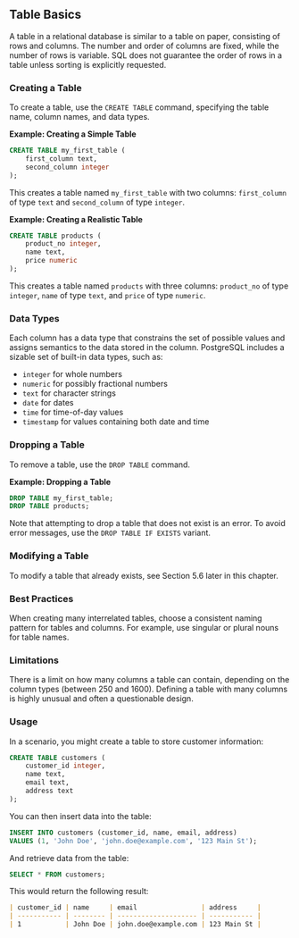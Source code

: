 ## Table Basics

A table in a relational database is similar to a table on paper, consisting of rows and columns. The number and order of columns are fixed, while the number of rows is variable. SQL does not guarantee the order of rows in a table unless sorting is explicitly requested.

### Creating a Table

To create a table, use the `CREATE TABLE` command, specifying the table name, column names, and data types.

**Example: Creating a Simple Table**

```sql
CREATE TABLE my_first_table (
    first_column text,
    second_column integer
);
```

This creates a table named `my_first_table` with two columns: `first_column` of type `text` and `second_column` of type `integer`.

**Example: Creating a Realistic Table**

```sql
CREATE TABLE products (
    product_no integer,
    name text,
    price numeric
);
```

This creates a table named `products` with three columns: `product_no` of type `integer`, `name` of type `text`, and `price` of type `numeric`.

### Data Types

Each column has a data type that constrains the set of possible values and assigns semantics to the data stored in the column. PostgreSQL includes a sizable set of built-in data types, such as:

- `integer` for whole numbers
- `numeric` for possibly fractional numbers
- `text` for character strings
- `date` for dates
- `time` for time-of-day values
- `timestamp` for values containing both date and time

### Dropping a Table

To remove a table, use the `DROP TABLE` command.

**Example: Dropping a Table**

```sql
DROP TABLE my_first_table;
DROP TABLE products;
```

Note that attempting to drop a table that does not exist is an error. To avoid error messages, use the `DROP TABLE IF EXISTS` variant.

### Modifying a Table

To modify a table that already exists, see Section 5.6 later in this chapter.

### Best Practices

When creating many interrelated tables, choose a consistent naming pattern for tables and columns. For example, use singular or plural nouns for table names.

### Limitations

There is a limit on how many columns a table can contain, depending on the column types (between 250 and 1600). Defining a table with many columns is highly unusual and often a questionable design.

### Usage

In a scenario, you might create a table to store customer information:

```sql
CREATE TABLE customers (
    customer_id integer,
    name text,
    email text,
    address text
);
```

You can then insert data into the table:

```sql
INSERT INTO customers (customer_id, name, email, address)
VALUES (1, 'John Doe', 'john.doe@example.com', '123 Main St');
```

And retrieve data from the table:

```sql
SELECT * FROM customers;
```

This would return the following result:

```markdown
| customer_id | name     | email                | address     |
| ----------- | -------- | -------------------- | ----------- |
| 1           | John Doe | john.doe@example.com | 123 Main St |
```
